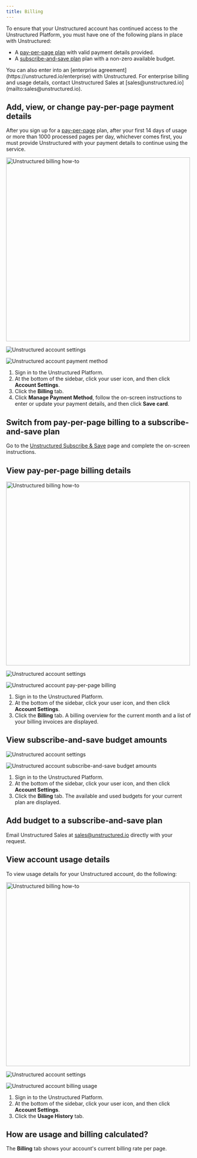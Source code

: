 ```yaml
---
title: Billing
---
```


To ensure that your Unstructured account has continued access to the Unstructured Platform, you must have one of the following plans in place with Unstructured:

- A [pay-per-page plan](https://unstructured.io/developers#get-started) with valid payment details provided.
- A [subscribe-and-save plan](https://unstructured.io/subscribeandsave) plan with a non-zero available budget.

<Note>
    You can also enter into an [enterprise agreement](https://unstructured.io/enterprise) with Unstructured. 
    For enterprise billing and usage details, contact Unstructured Sales at [sales@unstructured.io](mailto:sales@unstructured.io).
</Note>

## Add, view, or change pay-per-page payment details

After you sign up for a [pay-per-page](https://unstructured.io/developers#get-started) plan, 
after your first 14 days of usage or more than 1000 processed pages per day, whichever comes first, 
you must provide Unstructured with your payment details to continue using the service.

<img src="https://unstructured-tech-docs.s3.amazonaws.com/Unstructured-Platform-Billing.gif" alt="Unstructured billing how-to" width="500" />

![Unstructured account settings](/img/platform/AccountSettings.png)

![Unstructured account payment method](/img/platform/AccountBillingPaymentMethod.png)

1. Sign in to the Unstructured Platform.
2. At the bottom of the sidebar, click your user icon, and then click **Account Settings**.
3. Click the **Billing** tab.
4. Click **Manage Payment Method**, follow the on-screen instructions to enter or update your payment details, and then click **Save card**.

## Switch from pay-per-page billing to a subscribe-and-save plan

Go to the [Unstructured Subscribe & Save](https://unstructured.io/subscribeandsave) page and complete the on-screen instructions.

## View pay-per-page billing details

<img src="https://unstructured-tech-docs.s3.amazonaws.com/Unstructured-Platform-Billing.gif" alt="Unstructured billing how-to" width="500" />

![Unstructured account settings](/img/platform/AccountSettings.png)

![Unstructured account pay-per-page billing](/img/platform/AccountBillingPayPerPage.png)

1. Sign in to the Unstructured Platform.
2. At the bottom of the sidebar, click your user icon, and then click **Account Settings**.
3. Click the **Billing** tab. A billing overview for the current month and a list of your billing invoices are displayed.

## View subscribe-and-save budget amounts

![Unstructured account settings](/img/platform/AccountSettings.png)

![Unstructured account subscribe-and-save budget amounts](/img/platform/AccountBillingSubscribeAndSave.png)

1. Sign in to the Unstructured Platform.
2. At the bottom of the sidebar, click your user icon, and then click **Account Settings**.
3. Click the **Billing** tab. The available and used budgets for your current plan are displayed.

## Add budget to a subscribe-and-save plan

Email Unstructured Sales at [sales@unstructured.io](mailto:sales@unstructured.io) directly with your request.

## View account usage details

To view usage details for your Unstructured account, do the following:

<img src="https://unstructured-tech-docs.s3.amazonaws.com/Unstructured-Platform-Billing.gif" alt="Unstructured billing how-to" width="500" />

![Unstructured account settings](/img/platform/AccountSettings.png)

![Unstructured account billing usage](/img/platform/AccountUsage.png)

1. Sign in to the Unstructured Platform.
2. At the bottom of the sidebar, click your user icon, and then click **Account Settings**.
3. Click the **Usage History** tab.

## How are usage and billing calculated?


<SharedPagesBilling />

The **Billing** tab shows your account's current billing rate per page.